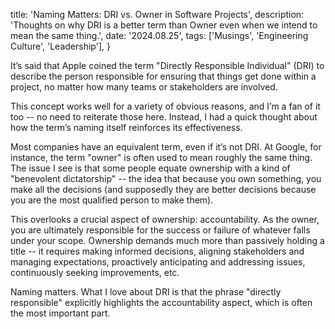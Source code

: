   title: 'Naming Matters: DRI vs. Owner in Software Projects',
  description: 'Thoughts on why DRI is a better term than Owner even when we intend to mean the same thing.',
  date: '2024.08.25',
  tags: ['Musings', 'Engineering Culture', 'Leadership'],
}

It’s said that Apple coined the term "Directly Responsible Individual" (DRI) to describe the person responsible for ensuring that things get done within a project, no matter how many teams or stakeholders are involved.

This concept works well for a variety of obvious reasons, and I’m a fan of it too -- no need to reiterate those here. Instead, I had a quick thought about how the term’s naming itself reinforces its effectiveness.

Most companies have an equivalent term, even if it’s not DRI. At Google, for instance, the term "owner" is often used to mean roughly the same thing. The issue I see is that some people equate ownership with a kind of "benevolent dictatorship" -- the idea that because you own something, you make all the decisions (and supposedly they are better decisions because you are the most qualified person to make them).

This overlooks a crucial aspect of ownership: accountability. As the owner, you are ultimately responsible for the success or failure of whatever falls under your scope. Ownership demands much more than passively holding a title -- it requires making informed decisions, aligning stakeholders and managing expectations, proactively anticipating and addressing issues, continuously seeking improvements, etc.

Naming matters. What I love about DRI is that the phrase "directly responsible" explicitly highlights the accountability aspect, which is often the most important part.